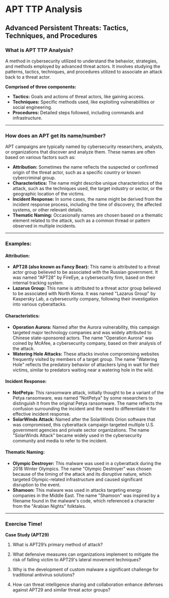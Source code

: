 
# APT TTP Analysis

## Advanced Persistent Threats: Tactics, Techniques, and Procedures

### What is APT TTP Analysis?

A method in cybersecurity utilized to understand the behavior, strategies, and methods employed by advanced threat actors. It involves studying the patterns, tactics, techniques, and procedures utilized to associate an attack back to a threat actor.

**Comprised of three components:**

- **Tactics:** Goals and actions of threat actors, like gaining access.
- **Techniques:** Specific methods used, like exploiting vulnerabilities or social engineering.
- **Procedures:** Detailed steps followed, including commands and infrastructure.

---

### How does an APT get its name/number?

APT campaigns are typically named by cybersecurity researchers, analysts, or organizations that discover and analyze them. These names are often based on various factors such as:

- **Attribution:** Sometimes the name reflects the suspected or confirmed origin of the threat actor, such as a specific country or known cybercriminal group.
- **Characteristics:** The name might describe unique characteristics of the attack, such as the techniques used, the target industry or sector, or the geographic location of the victims.
- **Incident Response:** In some cases, the name might be derived from the incident response process, including the time of discovery, the affected systems, or other relevant details.
- **Thematic Naming:** Occasionally names are chosen based on a thematic element related to the attack, such as a common thread or pattern observed in multiple incidents.

---

### Examples:

#### Attribution:

- **APT28 (also known as Fancy Bear):** This name is attributed to a threat actor group believed to be associated with the Russian government. It was named "APT28" by FireEye, a cybersecurity firm, based on their internal tracking system.
- **Lazarus Group:** This name is attributed to a threat actor group believed to be associated with North Korea. It was named "Lazarus Group" by Kaspersky Lab, a cybersecurity company, following their investigation into various cyberattacks.

#### Characteristics:

- **Operation Aurora:** Named after the Aurora vulnerability, this campaign targeted major technology companies and was widely attributed to Chinese state-sponsored actors. The name "Operation Aurora" was coined by McAfee, a cybersecurity company, based on their analysis of the attack.
- **Watering Hole Attacks:** These attacks involve compromising websites frequently visited by members of a target group. The name "Watering Hole" reflects the predatory behavior of attackers lying in wait for their victims, similar to predators waiting near a watering hole in the wild.

#### Incident Response:

- **NotPetya:** This ransomware attack, initially thought to be a variant of the Petya ransomware, was named "NotPetya" by some researchers to distinguish it from the original Petya ransomware. The name reflects the confusion surrounding the incident and the need to differentiate it for effective incident response.
- **SolarWinds Attack:** Named after the SolarWinds Orion software that was compromised, this cyberattack campaign targeted multiple U.S. government agencies and private sector organizations. The name "SolarWinds Attack" became widely used in the cybersecurity community and media to refer to the incident.

#### Thematic Naming:

- **Olympic Destroyer:** This malware was used in a cyberattack during the 2018 Winter Olympics. The name "Olympic Destroyer" was chosen because of the timing of the attack and its disruptive nature, which targeted Olympic-related infrastructure and caused significant disruption to the event.
- **Shamoon:** This malware was used in attacks targeting energy companies in the Middle East. The name "Shamoon" was inspired by a filename found in the malware's code, which referenced a character from the "Arabian Nights" folktales.

---

### Exercise Time!

**Case Study (APT29)**

1.  What is APT29’s primary method of attack?
    <InstructorTip tip="Spear Phishing" />
2.  What defensive measures can organizations implement to mitigate the risk of falling victim to APT29's lateral movement techniques?
    <InstructorTip tip="Network Segmentation, Multi-Factor Authentication (MFA), Least Privilege Principle, Patch Management, Network Monitoring and Anomaly Detection, Endpoint Detection and Response (EDR), Regular Audits and Penetration Testing, User Training and Awareness, Implementing Security Information and Event Management (SIEM), Access Control Lists (ACLs)" />
3.  Why is the development of custom malware a significant challenge for traditional antivirus solutions?

    <InstructorTip tip="Signature-Based Detection Limitations: Polymorphism and Metamorphism. Zero-Day Exploits: Behavioral Anomalies. Encrypted Communication: Concealing Malicious Activity. Fileless Malware: Operating in Memory. Rootkit Capabilities: Concealing Malicious Processes. Anti-Analysis Techniques: Evading Detection. Code Obfuscation: Hiding Malicious Code. Sandbox Evasion: Avoiding Analysis. Virtual Machine Detection: Avoiding Detection. " />

4.  How can threat intelligence sharing and collaboration enhance defenses against APT29 and similar threat actor groups?

    <InstructorTip tip="Engaging in joint threat hunting exercises allows organizations to actively search for signs of APT29 and other threat actors within their networks. Collective threat hunting benefits from diverse perspectives and expertise, increasing the likelihood of identifying hidden threats." />
